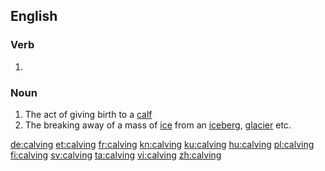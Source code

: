 ==English==

===Verb===
{{head|en|present participle}}

# {{present participle of|calve|lang=en}}

===Noun===
{{en-noun}}

# The act of giving birth to a [[calf]]
# The breaking away of a mass of [[ice]] from an [[iceberg]], [[glacier]] etc.

[[de:calving]]
[[et:calving]]
[[fr:calving]]
[[kn:calving]]
[[ku:calving]]
[[hu:calving]]
[[pl:calving]]
[[fi:calving]]
[[sv:calving]]
[[ta:calving]]
[[vi:calving]]
[[zh:calving]]